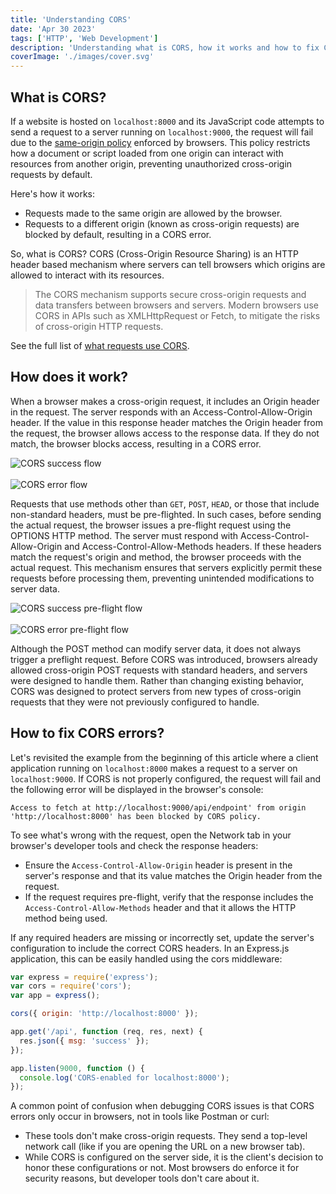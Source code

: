 ```yaml
---
title: 'Understanding CORS'
date: 'Apr 30 2023'
tags: ['HTTP', 'Web Development']
description: 'Understanding what is CORS, how it works and how to fix CORS errors.'
coverImage: './images/cover.svg'
---
```



## What is CORS?

If a website is hosted on `localhost:8000` and its JavaScript code attempts to send a request to a server running on `localhost:9000`, the request will fail due to the [same-origin policy](https://developer.mozilla.org/en-US/docs/Web/Security/Same-origin_policy) enforced by browsers. This policy restricts how a document or script loaded from one origin can interact with resources from another origin, preventing unauthorized cross-origin requests by default.

Here's how it works:

- Requests made to the same origin are allowed by the browser.
- Requests to a different origin (known as cross-origin requests) are blocked by default, resulting in a CORS error.

So, what is CORS? CORS (Cross-Origin Resource Sharing) is an HTTP header based mechanism where servers can tell browsers which origins are allowed to interact with its resources.

> The CORS mechanism supports secure cross-origin requests and data transfers between browsers and servers. Modern browsers use CORS in APIs such as XMLHttpRequest or Fetch, to mitigate the risks of cross-origin HTTP requests.

See the full list of [what requests use CORS](https://developer.mozilla.org/en-US/docs/Web/HTTP/CORS#what_requests_use_cors).

## How does it work?

When a browser makes a cross-origin request, it includes an Origin header in the request. The server responds with an Access-Control-Allow-Origin header. If the value in this response header matches the Origin header from the request, the browser allows access to the response data. If they do not match, the browser blocks access, resulting in a CORS error.

<div className="flex items-center justify-center rounded-md bg-[#2f3340] px-2">
  <img src={corsSuccessFlow.src} alt="CORS success flow" />
</div>
<br />
<div className="flex items-center justify-center rounded-md bg-[#2f3340] px-2">
  <img src={corsErrorFlow.src} alt="CORS error flow" />
</div>

Requests that use methods other than `GET`, `POST`, `HEAD`, or those that include non-standard headers, must be pre-flighted. In such cases, before sending the actual request, the browser issues a pre-flight request using the OPTIONS HTTP method. The server must respond with Access-Control-Allow-Origin and Access-Control-Allow-Methods headers. If these headers match the request's origin and method, the browser proceeds with the actual request. This mechanism ensures that servers explicitly permit these requests before processing them, preventing unintended modifications to server data.

<div className="flex items-center justify-center rounded-md bg-[#2f3340] px-2">
  <img src={corsPreflightSuccess.src} alt="CORS success pre-flight flow" />
</div>
<br />
<div className="flex items-center justify-center rounded-md bg-[#2f3340] px-2">
  <img src={corsPreflightError.src} alt="CORS error pre-flight flow" />
</div>

Although the POST method can modify server data, it does not always trigger a preflight request. Before CORS was introduced, browsers already allowed cross-origin POST requests with standard headers, and servers were designed to handle them. Rather than changing existing behavior, CORS was designed to protect servers from new types of cross-origin requests that they were not previously configured to handle.

## How to fix CORS errors?

Let's revisited the example from the beginning of this article where a client application running on `localhost:8000` makes a request to a server on `localhost:9000`. If CORS is not properly configured, the request will fail and the following error will be displayed in the browser's console:

```
Access to fetch at http://localhost:9000/api/endpoint' from origin
'http://localhost:8000' has been blocked by CORS policy.
```

To see what's wrong with the request, open the Network tab in your browser's developer tools and check the response headers:

- Ensure the `Access-Control-Allow-Origin` header is present in the server's response and that its value matches the Origin header from the request.
- If the request requires pre-flight, verify that the response includes the `Access-Control-Allow-Methods` header and that it allows the HTTP method being used.

If any required headers are missing or incorrectly set, update the server's configuration to include the correct CORS headers. In an Express.js application, this can be easily handled using the cors middleware:

```js {5} showLineNumbers
var express = require('express');
var cors = require('cors');
var app = express();

cors({ origin: 'http://localhost:8000' });

app.get('/api', function (req, res, next) {
  res.json({ msg: 'success' });
});

app.listen(9000, function () {
  console.log('CORS-enabled for localhost:8000');
});
```

A common point of confusion when debugging CORS issues is that CORS errors only occur in browsers, not in tools like Postman or curl:

- These tools don't make cross-origin requests. They send a top-level network call (like if you are opening the URL on a new browser tab).
- While CORS is configured on the server side, it is the client's decision to honor these configurations or not. Most browsers do enforce it for security reasons, but developer tools don't care about it.
